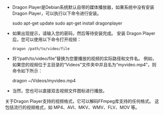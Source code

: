 - Dragon Player是Debian系统默认自带的媒体播放器，如果系统中没有安装Dragon Player，可以执行以下命令进行安装。

  sudo apt-get update
  sudo apt-get install dragonplayer

- 如果出现提示，请输入您的密码，然后等待安装完成。
  安装 Dragon Player 后，您可以使用以下命令打开视频：

      dragon /path/to/video/file

- 将“/path/to/video/file”替换为您要播放的视频的实际路径和文件名。 例如，如果您的视频位于主目录的“Videos”文件夹中并且名为“myvideo.mp4”，则命令如下所示：

  dragon ~/Videos/myvideo.mp4

- 当然，您也可以直接双击视频文件图标进行播放。

关于Dragon Player支持的视频格式，它可以解码FFmpeg库支持的任何格式。 这包括流行的视频格式，如 MP4、AVI、MKV、WMV、FLV、MOV 等。
